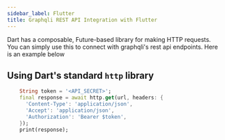 ```yaml
---
sidebar_label: Flutter
title: Graphqli REST API Integration with Flutter
---
```

<head>
    <meta property="og:type" content="article" />
</head>


Dart has a composable, Future-based library for making HTTP requests. You can simply use this to connect with graphqli's rest api endpoints.
Here is an example below

## Using Dart's standard `http` library

<ApiSecretNote />

```dart
    String token = '<API_SECRET>';
    final response = await http.get(url, headers: {
      'Content-Type': 'application/json',
      'Accept': 'application/json',
      'Authorization': 'Bearer $token',
    });
    print(response);
```
